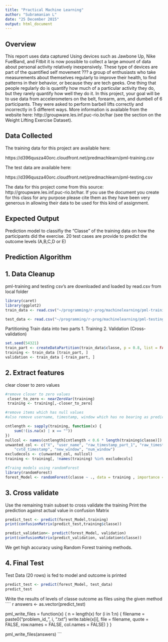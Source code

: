 ```yaml
---
title: "Practical Machine Learning"
author: "Subramanian L"
date: "25 December 2015"
output: html_document
---
```



Overview
---------
This report uses data captured Using devices such as Jawbone Up, Nike FuelBand, and Fitbit it is now possible to collect a large amount of data about personal activity relatively inexpensively. These type of devices are part of the quantified self movement ??? a group of enthusiasts who take measurements about themselves regularly to improve their health, to find patterns in their behavior, or because they are tech geeks. One thing that people regularly do is quantify how much of a particular activity they do, but they rarely quantify how well they do it. In this project, your goal will be to use data from accelerometers on the belt, forearm, arm, and dumbell of 6 participants. They were asked to perform barbell lifts correctly and incorrectly in 5 different ways. More information is available from the website here: http://groupware.les.inf.puc-rio.br/har (see the section on the Weight Lifting Exercise Dataset).

Data Collected
----------------
The training data for this project are available here: 

https://d396qusza40orc.cloudfront.net/predmachlearn/pml-training.csv

The test data are available here: 

https://d396qusza40orc.cloudfront.net/predmachlearn/pml-testing.csv

The data for this project come from this source: http://groupware.les.inf.puc-rio.br/har. If you use the document you create for this class for any purpose please cite them as they have been very generous in allowing their data to be used for this kind of assignment. 

Expected Output
----------------
Prediction model to classifiy the "Classe" of the training data on how the participants did the exercise.
20 test cases are provide to predict the outcome levels (A,B,C,D or E)

Prediction Algorithm
-----------------------

1. Data Cleanup
----------------------------------------------
pml-training and testing csv's are downloaded and loaded by read.csv from local
folder 

``` r
library(caret)
library(ggplot2)
train_data <- read.csv("~/programming/r-prog/machinelearning/pml-training.csv",na.strings=c("", "NA", "#DIV/0!"))

test_data <- read.csv("~/programming/r-prog/machinelearning/pml-testing.csv",na.strings=c("", "NA", "#DIV/0!"))


```
Partitioning Train data into two parts
1. Training
2. Validation (Cross-validation) 

```r
set.seed(54321)
train_part <- createDataPartition(train_data$classe, p = 0.8, list = FALSE)
training <- train_data [train_part, ]
validation <- train_data [-train_part, ]
```
2. Extract features
-----------------------------
clear closer to zero values

``` r
#remove closer to zero values
 closer_to_zero <- nearZeroVar(training)
 training <- training[,-closer_to_zero]

#remove items which has null values
#also remove username, timestamp, window which has no bearing as predictors

cntlength <- sapply(training, function(x) {
    sum(!(is.na(x) | x == ""))
})
nullcol <- names(cntlength[cntlength < 0.6 * length(training$classe)])
unwanted_col <- c("X", "user_name", "raw_timestamp_part_1", "raw_timestamp_part_2", 
    "cvtd_timestamp", "new_window", "num_window")
excludecols <- c(unwanted_col, nullcol)
training <- training[, !names(training) %in% excludecols]

#Traing models using randomForest
library(randomForest)
forest_Model <- randomForest(classe ~ ., data = training , importance = TRUE, ntrees = 10)
```

3. Cross validate
------------------
Use the remaining train subset to cross validate the training
Print the prediction against actual value in confusion Matrix
``` r
predict_test <- predict(forest_Model,training)
print(confusionMatrix(predict_test,training$classe))

predict_validation<- predict(forest_Model, validation)
print(confusionMatrix(predict_validation, validation$classe))
```
We get high accuracy using Random Forest training methods.

4. Final Test
--------------
Test Data (20 rows) is fed to model and outcome is printed
``` r
predict_test <- predict(forest_Model, test_data)
predict_test
```

Write the results of levels of classe outcome as files using the given
method
```` r
answers <- as.vector(predict_test)

pml_write_files = function(x) {
    n = length(x)
    for (i in 1:n) {
        filename = paste0("problem_id_", i, ".txt")
        write.table(x[i], file = filename, quote = FALSE, row.names = FALSE, 
            col.names = FALSE)
    }
}

pml_write_files(answers)
```




